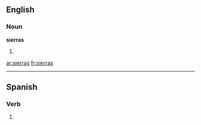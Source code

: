 ==English==

===Noun===
'''sierras'''

# {{plural of|[[sierra]]}}

[[ar:sierras]]
[[fr:sierras]]

----

==Spanish==

===Verb===
{{es-verb-form|serrar}}

# {{es-verb form of|ending=ar|mood=indicative|tense=present|pers=2|formal=no|number=singular|[[serrar]]}}
{{rfc-auto}}